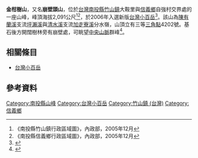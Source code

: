 '''金柑樹山'''，又名'''崩壁頭山'''，位於[[台灣|台灣]][[南投縣|南投縣]][[竹山鎮_(台灣)|竹山鎮]]大鞍里與[[信義鄉_(臺灣)|信義鄉]]自強村交界處的一座山峰，峰頂海拔2,091公尺<ref>《南投縣竹山鎮行政區域圖》，內政部，2005年12月</ref><ref>《南投縣信義鄉行政區域圖》，內政部，2005年12月</ref>，於2006年入選新版[[台灣小百岳|台灣小百岳]]<ref>{{Cite web |url=http://www.wretch.cc/blog/khctma/13427751 |title=《台灣小百岳(2006年版)》，中華民國健行登山會高雄市分會官方網站 |accessdate=2012-03-27 |archive-date=2013-12-19 |archive-url=https://web.archive.org/web/20131219002708/http://www.wretch.cc/blog/khctma/13427751 |dead-url=no }}</ref>。該山為[[陳有蘭溪|陳有蘭溪]]支流[[坪瀨溪|坪瀨溪]]與[[清水溪_(南投縣)|清水溪]]支流[[加走寮溪|加走寮溪]]分水嶺，山頂立有三等[[三角點|三角點]]4202號。基石後方開闊樹林旁有崩壁處，可眺望[[中央山脈|中央山脈]]群峰<ref>{{Cite web |url=http://blog.xuite.net/linsun.tw1956/blog/47264708-%E6%B5%81%E7%B1%A0%E9%A0%AD%E3%80%81%E9%87%91%E6%9F%91%E6%A8%B9%E5%B1%B1%E3%80%81%E9%B9%BF%E5%B1%88%E5%B1%B1 |title=《流籠頭、金柑樹山、鹿屈山》，遨遊山林間部落格 |accessdate=2012-03-27 |archive-date=2019-07-01 |archive-url=https://web.archive.org/web/20190701054600/https://blog.xuite.net/linsun.tw1956/blog/47264708-%E6%B5%81%E7%B1%A0%E9%A0%AD%E3%80%81%E9%87%91%E6%9F%91%E6%A8%B9%E5%B1%B1%E3%80%81%E9%B9%BF%E5%B1%88%E5%B1%B1 |dead-url=no }}</ref>。

==相關條目==
*[[台灣小百岳|台灣小百岳]]

==參考資料==
<div class="references-small">
<references />
</div>

[[Category:南投縣山峰|Category:南投縣山峰]]
[[Category:台灣小百岳|Category:台灣小百岳]]
[[Category:竹山鎮_(台灣)|Category:竹山鎮 (台灣)]]
[[Category:信義鄉|Category:信義鄉]]